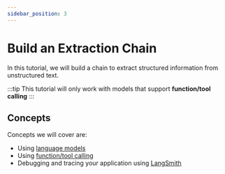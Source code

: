 ```yaml
---
sidebar_position: 3
---
```


# Build an Extraction Chain

In this tutorial, we will build a chain to extract structured information from unstructured text.

:::tip
This tutorial will only work with models that support **function/tool calling**
:::

## Concepts

Concepts we will cover are:

- Using [language models](/docs/concepts/#chat-models)
- Using [function/tool calling](/docs/concepts/#function-tool-calling)
- Debugging and tracing your application using [LangSmith](/docs/concepts/#langsmith)
